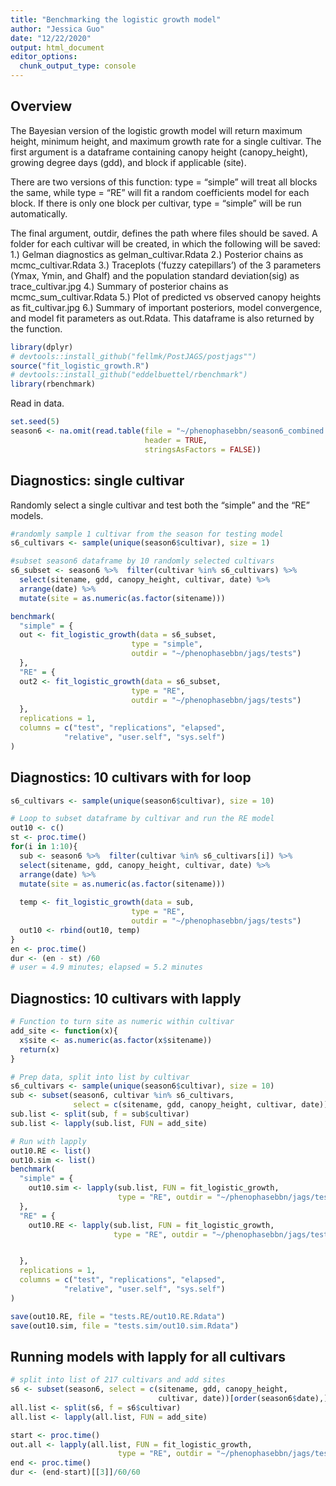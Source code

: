 ```yaml
---
title: "Benchmarking the logistic growth model"
author: "Jessica Guo"
date: "12/22/2020"
output: html_document
editor_options: 
  chunk_output_type: console
---
```


## Overview

The Bayesian version of the logistic growth model will return maximum height, minimum height, and maximum growth rate for a single cultivar. The first argument is a dataframe containing canopy height (canopy_height), growing degree days (gdd), and block if applicable (site). 

There are two versions of this function: type = "simple" will treat all blocks the same, while type = "RE" will fit a random coefficients model for each block. If there is only one block per cultivar, type = "simple" will be run automatically. 

The final argument, outdir, defines the path where files should be saved. A folder for each cultivar will be created, in which the following will be saved:
1.) Gelman diagnostics as gelman_cultivar.Rdata
2.) Posterior chains as mcmc_cultivar.Rdata
3.) Traceplots ('fuzzy catepillars') of the 3 parameters (Ymax, Ymin, and Ghalf) and the population standard deviation(sig) as trace_cultivar.jpg
4.) Summary of posterior chains as mcmc_sum_cultivar.Rdata
5.) Plot of predicted vs observed canopy heights as fit_cultivar.jpg
6.) Summary of important posteriors, model convergence, and model fit parameters as out.Rdata. This dataframe is also returned by the function. 

```r
library(dplyr)
# devtools::install_github("fellmk/PostJAGS/postjags"")
source("fit_logistic_growth.R")
# devtools::install_github("eddelbuettel/rbenchmark")
library(rbenchmark)
```

Read in data. 

```r
set.seed(5)
season6 <- na.omit(read.table(file = "~/phenophasebbn/season6_combined.txt", sep = "\t",
                              header = TRUE,
                              stringsAsFactors = FALSE))
```

## Diagnostics: single cultivar

Randomly select a single cultivar and test both the "simple" and the "RE" models. 

```r
#randomly sample 1 cultivar from the season for testing model
s6_cultivars <- sample(unique(season6$cultivar), size = 1)

#subset season6 dataframe by 10 randomly selected cultivars
s6_subset <- season6 %>%  filter(cultivar %in% s6_cultivars) %>% 
  select(sitename, gdd, canopy_height, cultivar, date) %>% 
  arrange(date) %>%
  mutate(site = as.numeric(as.factor(sitename)))

benchmark(
  "simple" = {
  out <- fit_logistic_growth(data = s6_subset,
                           type = "simple",
                           outdir = "~/phenophasebbn/jags/tests")
  },
  "RE" = {
  out2 <- fit_logistic_growth(data = s6_subset,
                           type = "RE",
                           outdir = "~/phenophasebbn/jags/tests")
  },
  replications = 1,
  columns = c("test", "replications", "elapsed",
            "relative", "user.self", "sys.self")
)

```

## Diagnostics: 10 cultivars with for loop

```r

s6_cultivars <- sample(unique(season6$cultivar), size = 10)

# Loop to subset dataframe by cultivar and run the RE model
out10 <- c()
st <- proc.time()
for(i in 1:10){
  sub <- season6 %>%  filter(cultivar %in% s6_cultivars[i]) %>% 
  select(sitename, gdd, canopy_height, cultivar, date) %>% 
  arrange(date) %>%
  mutate(site = as.numeric(as.factor(sitename)))
  
  temp <- fit_logistic_growth(data = sub,
                           type = "RE",
                           outdir = "~/phenophasebbn/jags/tests")
  out10 <- rbind(out10, temp)
}
en <- proc.time()
dur <- (en - st) /60
# user = 4.9 minutes; elapsed = 5.2 minutes
```


## Diagnostics: 10 cultivars with lapply

```r
# Function to turn site as numeric within cultivar
add_site <- function(x){
  x$site <- as.numeric(as.factor(x$sitename))
  return(x)
}

# Prep data, split into list by cultivar
s6_cultivars <- sample(unique(season6$cultivar), size = 10)
sub <- subset(season6, cultivar %in% s6_cultivars,
              select = c(sitename, gdd, canopy_height, cultivar, date))[order(season6$date),] 
sub.list <- split(sub, f = sub$cultivar)
sub.list <- lapply(sub.list, FUN = add_site)

# Run with lapply
out10.RE <- list()
out10.sim <- list()
benchmark(
  "simple" = {
    out10.sim <- lapply(sub.list, FUN = fit_logistic_growth, 
                        type = "RE", outdir = "~/phenophasebbn/jags/tests.sim")
  },
  "RE" = {
    out10.RE <- lapply(sub.list, FUN = fit_logistic_growth, 
                       type = "RE", outdir = "~/phenophasebbn/jags/tests.RE")


  },
  replications = 1,
  columns = c("test", "replications", "elapsed",
            "relative", "user.self", "sys.self")
)

save(out10.RE, file = "tests.RE/out10.RE.Rdata")
save(out10.sim, file = "tests.sim/out10.sim.Rdata")
```


## Running models with lapply for all cultivars
```r
# split into list of 217 cultivars and add sites
s6 <- subset(season6, select = c(sitename, gdd, canopy_height, 
                                 cultivar, date))[order(season6$date),] 
all.list <- split(s6, f = s6$cultivar)
all.list <- lapply(all.list, FUN = add_site)

start <- proc.time()
out.all <- lapply(all.list, FUN = fit_logistic_growth, 
                        type = "RE", outdir = "~/phenophasebbn/jags/tests.all")
end <- proc.time()
dur <- (end-start)[[3]]/60/60
```
